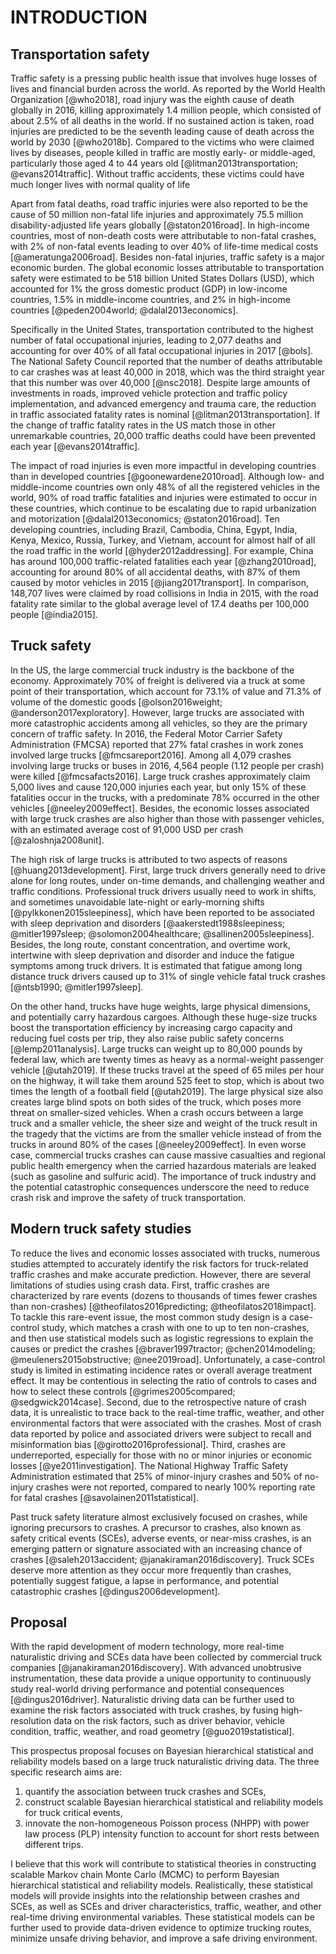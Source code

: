 INTRODUCTION
============

Transportation safety
---------------------
Traffic safety is a pressing public health issue that involves huge losses of lives and financial burden across the world. As reported by the World Health Organization [@who2018], road injury was the eighth cause of death globally in 2016, killing approximately 1.4 million people, which consisted of about 2.5% of all deaths in the world. If no sustained action is taken, road injuries are predicted to be the seventh leading cause of death across the world by 2030 [@who2018b]. Compared to the victims who were claimed lives by diseases, people killed in traffic are mostly early- or middle-aged, particularly those aged 4 to 44 years old [@litman2013transportation; @evans2014traffic]. Without traffic accidents, these victims could have much longer lives with normal quality of life

Apart from fatal deaths, road traffic injuries were also reported to be the cause of 50 million non-fatal life injuries and approximately 75.5 million disability-adjusted life years globally [@staton2016road]. In high-income countries, most of non-death costs were attributable to non-fatal crashes, with 2% of non-fatal events leading to over 40% of life-time medical costs [@ameratunga2006road]. Besides non-fatal injuries, traffic safety is a major economic burden. 
The global economic losses attributable to transportation safety were estimated to be 518 billion United States Dollars (USD), which accounted for 1% the gross domestic product (GDP) in low-income countries, 1.5% in middle-income countries, and 2% in high-income countries [@peden2004world; @dalal2013economics]. 

Specifically in the United States, transportation contributed to the highest number of fatal occupational injuries, leading to 2,077 deaths and accounting for over 40% of all fatal occupational injuries in 2017 [@bols]. The National Safety Council reported that the number of deaths attributable to car crashes was at least 40,000 in 2018, which was the third straight year that this number was over 40,000 [@nsc2018]. Despite large amounts of investments in roads, improved vehicle protection and traffic policy implementation, and advanced emergency and trauma care, the reduction in traffic associated fatality rates is nominal [@litman2013transportation]. If the change of traffic fatality rates in the US match those in other unremarkable countries, 20,000 traffic deaths could have been prevented each year [@evans2014traffic].


The impact of road injuries is even more impactful in developing countries than in developed countries [@goonewardene2010road]. Although low- and middle-income countries own only 48% of all the registered vehicles in the world, 90% of road traffic fatalities and injuries were estimated to occur in these countries, which continue to be escalating due to rapid urbanization and motorization [@dalal2013economics; @staton2016road]. Ten developing countries, including Brazil, Cambodia, China, Egypt, India, Kenya, Mexico, Russia, Turkey, and Vietnam, account for almost half of all the road traffic in the world [@hyder2012addressing]. For example, China has around 100,000 traffic-related fatalities each year [@zhang2010road], accounting for around 80% of all accidental deaths, with 87% of them caused by motor vehicles in 2015 [@jiang2017transport]. In comparison, 148,707 lives were claimed by road collisions in India in 2015, with the road fatality rate similar to the global average level of 17.4 deaths per 100,000 people [@india2015].


Truck safety
------------
In the US, the large commercial truck industry is the backbone of the economy. Approximately 70% of freight is delivered via a truck at some point of their transportation, which account for 73.1% of value and 71.3% of volume of the domestic goods [@olson2016weight; @anderson2017exploratory]. 
However, large trucks are associated with more catastrophic accidents among all vehicles, so they are the primary concern of traffic safety. In 2016, the Federal Motor Carrier Safety Administration (FMCSA) reported that 27% fatal crashes in work zones involved large trucks [@fmcsareport2016]. Among all 4,079 crashes involving large trucks or buses in 2016, 4,564 people (1.12 people per crash) were killed [@fmcsafacts2016]. Large truck crashes approximately claim 5,000 lives and cause 120,000 injuries each year, but only 15% of these fatalities occur in the trucks, with a predominate 78% occurred in the other vehicles [@neeley2009effect]. Besides, the economic losses associated with large truck crashes are also higher than those with passenger vehicles, with an estimated average cost of 91,000 USD per crash [@zaloshnja2008unit]. 

The high risk of large trucks is attributed to two aspects of reasons [@huang2013development]. First, large truck drivers generally need to drive alone for long routes, under on-time demands, and challenging weather and traffic conditions. Professional truck drivers usually need to work in shifts, and sometimes unavoidable late-night or early-morning shifts [@pylkkonen2015sleepiness], which have been reported to be associated with sleep deprivation and disorders [@aakerstedt1988sleepiness; @mitler1997sleep; @solomon2004healthcare; @sallinen2005sleepiness]. Besides, the long route, constant concentration, and overtime work, intertwine with sleep deprivation and disorder and induce the fatigue symptoms among truck drivers. It is estimated that fatigue among long distance truck drivers caused up to 31% of single vehicle fatal truck crashes [@ntsb1990; @mitler1997sleep]. 

On the other hand, trucks have huge weights, large physical dimensions, and potentially carry hazardous cargoes. Although these huge-size trucks boost the transportation efficiency by increasing cargo capacity and reducing fuel costs per trip, they also raise public safety concerns [@lemp2011analysis]. Large trucks can weight up to 80,000 pounds by federal law, which are twenty times as heavy as a normal-weight passenger vehicle [@utah2019]. If these trucks travel at the speed of 65 miles per hour on the highway, it will take them around 525 feet to stop, which is about two times the length of a football field [@utah2019]. The large physical size also creates large blind spots on both sides of the truck, which poses more threat on smaller-sized vehicles. When a crash occurs between a large truck and a smaller vehicle, the sheer size and weight of the truck result in the tragedy that the victims are from the smaller vehicle instead of from the trucks in around 80% of the cases [@neeley2009effect]. In even worse case, commercial trucks crashes can cause massive casualties and regional public health emergency when the carried hazardous materials are leaked (such as gasoline and sulfuric acid). The importance of truck industry and the potential catastrophic consequences underscore the need to reduce crash risk and improve the safety of truck transportation.


Modern truck safety studies
---------------------------
To reduce the lives and economic losses associated with trucks, numerous studies attempted to accurately identify the risk factors for truck-related traffic crashes and make accurate prediction. However, there are several limitations of studies using crash data. First, traffic crashes are characterized by rare events (dozens to thousands of times fewer crashes than non-crashes) [@theofilatos2016predicting; @theofilatos2018impact]. To tackle this rare-event issue, the most common study design is a case-control study, which matches a crash with one to up to ten non-crashes, and then use statistical models such as logistic regressions to explain the causes or predict the crashes [@braver1997tractor; @chen2014modeling; @meuleners2015obstructive; @nee2019road]. Unfortunately, a case-control study is limited in estimating incidence rates or overall average treatment effect. It may be contentious in selecting the ratio of controls to cases and how to select these controls [@grimes2005compared; @sedgwick2014case]. Second, due to the retrospective nature of crash data, it is unrealistic to trace back to the real-time traffic, weather, and other environmental factors that were associated with the crashes. Most of crash data reported by police and associated drivers were subject to recall and misinformation bias [@girotto2016professional]. Third, crashes are underreported, especially for those with no or minor injuries or economic losses [@ye2011investigation]. The National Highway Traffic Safety Administration estimated that 25% of minor-injury crashes and 50% of no-injury crashes were not reported, compared to nearly 100% reporting rate for fatal crashes [@savolainen2011statistical].

Past truck safety literature almost exclusively focused on crashes, while ignoring precursors to crashes. A precursor to crashes, also known as safety critical events (SCEs), adverse events, or near-miss crashes, is an emerging pattern or signature associated with an increasing chance of crashes [@saleh2013accident; @janakiraman2016discovery]. Truck SCEs deserve more attention as they occur more frequently than crashes, potentially suggest fatigue, a lapse in performance, and potential catastrophic crashes [@dingus2006development]. 

Proposal
--------
With the rapid development of modern technology, more real-time naturalistic driving and SCEs data have been collected by commercial truck companies [@janakiraman2016discovery]. With advanced unobtrusive instrumentation, these data provide a unique opportunity to continuously study real-world driving performance and potential consequences [@dingus2016driver]. Naturalistic driving data can be further used to examine the risk factors associated with truck crashes, by fusing high-resolution data on the risk factors, such as driver behavior, vehicle condition, traffic, weather, and road geometry [@guo2019statistical].

This prospectus proposal focuses on Bayesian hierarchical statistical and reliability models based on a large truck naturalistic driving data. The three specific research aims are:

1) quantify the association between truck crashes and SCEs,
2) construct scalable Bayesian hierarchical statistical and reliability models for truck critical events,
3) innovate the non-homogeneous Poisson process (NHPP) with power law process (PLP) intensity function to account for short rests between different trips.

I believe that this work will contribute to statistical theories in constructing scalable Markov chain Monte Carlo (MCMC) to perform Bayesian hierarchical statistical and reliability models. Realistically, these statistical models will provide insights into the relationship between crashes and SCEs, as well as SCEs and driver characteristics, traffic, weather, and other real-time driving environmental variables. These statistical models can be further used to provide data-driven evidence to optimize trucking routes, minimize unsafe driving behavior, and improve a safe driving environment.